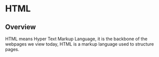 # HTML
## Overview
HTML means Hyper Text Markup Language, it is the backbone of the webpages we view today, HTML is a markup language used to structure pages.